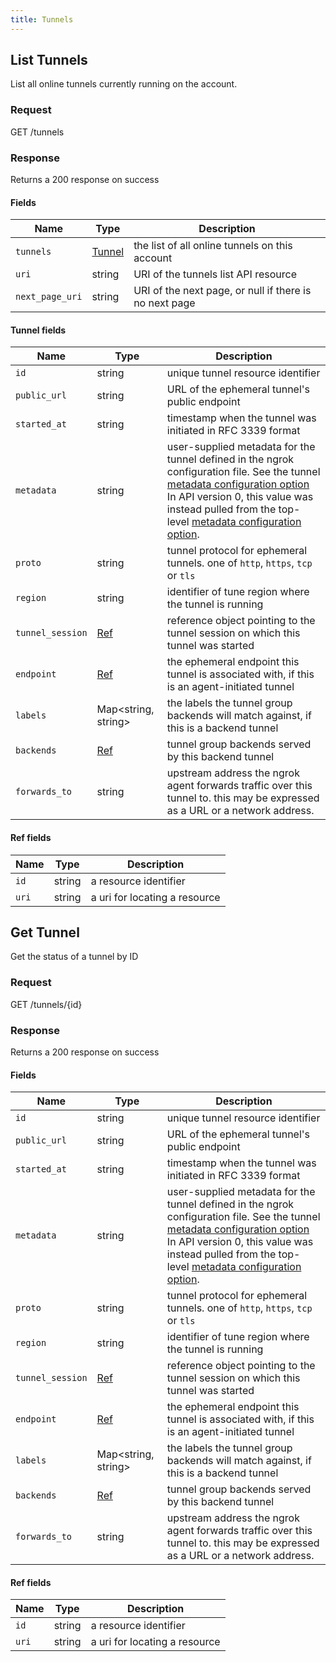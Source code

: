 ```yaml
---
title: Tunnels
---
```



## List Tunnels

List all online tunnels currently running on the account.

### Request

GET /tunnels

<TunnelsListRequest />

### Response

Returns a 200 response on success

<TunnelsListResponse />

#### Fields

| Name            | Type                     | Description                                            |
| --------------- | ------------------------ | ------------------------------------------------------ |
| `tunnels`       | [Tunnel](#tunnel-fields) | the list of all online tunnels on this account         |
| `uri`           | string                   | URI of the tunnels list API resource                   |
| `next_page_uri` | string                   | URI of the next page, or null if there is no next page |

#### Tunnel fields

| Name             | Type                      | Description                                                                                                                                                                                                                                                                                                     |
| ---------------- | ------------------------- | --------------------------------------------------------------------------------------------------------------------------------------------------------------------------------------------------------------------------------------------------------------------------------------------------------------- |
| `id`             | string                    | unique tunnel resource identifier                                                                                                                                                                                                                                                                               |
| `public_url`     | string                    | URL of the ephemeral tunnel's public endpoint                                                                                                                                                                                                                                                                   |
| `started_at`     | string                    | timestamp when the tunnel was initiated in RFC 3339 format                                                                                                                                                                                                                                                      |
| `metadata`       | string                    | user-supplied metadata for the tunnel defined in the ngrok configuration file. See the tunnel [metadata configuration option](/agent/config#common-tunnel-configuration-properties) In API version 0, this value was instead pulled from the top-level [metadata configuration option](/agent/config#metadata). |
| `proto`          | string                    | tunnel protocol for ephemeral tunnels. one of `http`, `https`, `tcp` or `tls`                                                                                                                                                                                                                                   |
| `region`         | string                    | identifier of tune region where the tunnel is running                                                                                                                                                                                                                                                           |
| `tunnel_session` | [Ref](#ref-fields)        | reference object pointing to the tunnel session on which this tunnel was started                                                                                                                                                                                                                                |
| `endpoint`       | [Ref](#ref-fields)        | the ephemeral endpoint this tunnel is associated with, if this is an agent-initiated tunnel                                                                                                                                                                                                                     |
| `labels`         | Map&lt;string, string&gt; | the labels the tunnel group backends will match against, if this is a backend tunnel                                                                                                                                                                                                                            |
| `backends`       | [Ref](#ref-fields)        | tunnel group backends served by this backend tunnel                                                                                                                                                                                                                                                             |
| `forwards_to`    | string                    | upstream address the ngrok agent forwards traffic over this tunnel to. this may be expressed as a URL or a network address.                                                                                                                                                                                     |

#### Ref fields

| Name  | Type   | Description                   |
| ----- | ------ | ----------------------------- |
| `id`  | string | a resource identifier         |
| `uri` | string | a uri for locating a resource |

## Get Tunnel

Get the status of a tunnel by ID

### Request

GET /tunnels/\{id\}

<TunnelsGetRequest />

### Response

Returns a 200 response on success

<TunnelsGetResponse />

#### Fields

| Name             | Type                      | Description                                                                                                                                                                                                                                                                                                     |
| ---------------- | ------------------------- | --------------------------------------------------------------------------------------------------------------------------------------------------------------------------------------------------------------------------------------------------------------------------------------------------------------- |
| `id`             | string                    | unique tunnel resource identifier                                                                                                                                                                                                                                                                               |
| `public_url`     | string                    | URL of the ephemeral tunnel's public endpoint                                                                                                                                                                                                                                                                   |
| `started_at`     | string                    | timestamp when the tunnel was initiated in RFC 3339 format                                                                                                                                                                                                                                                      |
| `metadata`       | string                    | user-supplied metadata for the tunnel defined in the ngrok configuration file. See the tunnel [metadata configuration option](/agent/config#common-tunnel-configuration-properties) In API version 0, this value was instead pulled from the top-level [metadata configuration option](/agent/config#metadata). |
| `proto`          | string                    | tunnel protocol for ephemeral tunnels. one of `http`, `https`, `tcp` or `tls`                                                                                                                                                                                                                                   |
| `region`         | string                    | identifier of tune region where the tunnel is running                                                                                                                                                                                                                                                           |
| `tunnel_session` | [Ref](#ref-fields)        | reference object pointing to the tunnel session on which this tunnel was started                                                                                                                                                                                                                                |
| `endpoint`       | [Ref](#ref-fields)        | the ephemeral endpoint this tunnel is associated with, if this is an agent-initiated tunnel                                                                                                                                                                                                                     |
| `labels`         | Map&lt;string, string&gt; | the labels the tunnel group backends will match against, if this is a backend tunnel                                                                                                                                                                                                                            |
| `backends`       | [Ref](#ref-fields)        | tunnel group backends served by this backend tunnel                                                                                                                                                                                                                                                             |
| `forwards_to`    | string                    | upstream address the ngrok agent forwards traffic over this tunnel to. this may be expressed as a URL or a network address.                                                                                                                                                                                     |

#### Ref fields

| Name  | Type   | Description                   |
| ----- | ------ | ----------------------------- |
| `id`  | string | a resource identifier         |
| `uri` | string | a uri for locating a resource |
